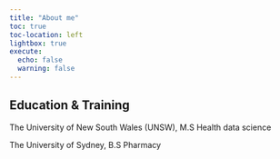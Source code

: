 ```yaml
---
title: "About me"
toc: true
toc-location: left
lightbox: true
execute: 
  echo: false
  warning: false
---
```



## Education & Training

The University of New South Wales (UNSW), M.S Health data science

The University of Sydney, B.S Pharmacy

